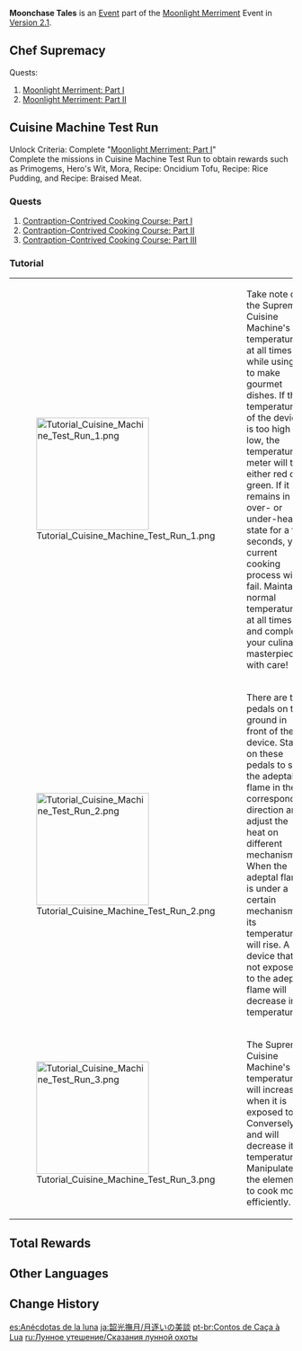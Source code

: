{{Event Tabs
|subpage1=Moonchase Tales
|subpage2=Moonlight Seeker
|subpage3=Trail of Delicacies
}}
{{Event
|name              = Moonchase Tales
|image             = Moonchase Tales.png
|type              = In-Game
|group             = Sub
|time_known        = yes
|time_start        = 2021-09-27 10:00:00
|time_end          = 2021-10-11 03:59:59
}}
{{Description|[[Paimon]], ever-gluttonous, pulls you over to [[Wanmin Restaurant]] for a good meal. There, you happen to meet [[Xiangling]], who is deep in thought...}}
'''Moonchase Tales''' is an [[Event]] part of the [[Moonlight Merriment]] Event in [[Version 2.1]].

==Chef Supremacy==
Quests:
# [[Moonlight Merriment: Part I]]
# [[Moonlight Merriment: Part II]]

==Cuisine Machine Test Run==
Unlock Criteria: Complete "[[Moonlight Merriment: Part I]]"<br>
Complete the missions in Cuisine Machine Test Run to obtain rewards such as Primogems, Hero's Wit, Mora, Recipe: Oncidium Tofu, Recipe: Rice Pudding, and Recipe: Braised Meat.

===Quests===
# [[Contraption-Contrived Cooking Course: Part I]]
# [[Contraption-Contrived Cooking Course: Part II]]
# [[Contraption-Contrived Cooking Course: Part III]]

===Tutorial===
{| class="tdt1 tdt2" cellspacing="5"
| [[File:Tutorial Cuisine Machine Test Run 1.png|200px]]
| Take note of the Supreme Cuisine Machine's temperature at all times while using it to make gourmet dishes. If the temperature of the device is too high or low, the temperature meter will turn either red or green. If it remains in an over- or under-heated state for a few seconds, your current cooking process will fail. Maintain a normal temperature at all times and complete your culinary masterpiece with care!
|-
| [[File:Tutorial Cuisine Machine Test Run 2.png|200px]]
| There are two pedals on the ground in front of the device. Stand on these pedals to shift the adeptal flame in the corresponding direction and adjust the heat on different mechanisms. When the adeptal flame is under a certain mechanism, its temperature will rise. A device that is not exposed to the adeptal flame will decrease in temperature.
|-
| [[File:Tutorial Cuisine Machine Test Run 3.png|200px]]
| The Supreme Cuisine Machine's temperature will increase when it is exposed to {{Pyro}}. Conversely, {{Hydro}} and {{Cryo}} will decrease its temperature. Manipulate the elements to cook more efficiently.
|}

==Total Rewards==
{{Event Rewards
|Primogem = 210
|Mora = 120,000
|Hero's Wit = 12
|Recipe: Chili-Mince Cornbread Buns = 1
|Recipe: Oncidium Tofu = 1
|Recipe: Rice Pudding = 1
|Recipe: Braised Meat = 1
|type = Sub Event
|sort = Primogem,Mora,Hero's Wit,Recipe: Chili-Mince Cornbread Buns,Recipe: Oncidium Tofu,Recipe: Rice Pudding,Recipe: Braised Meat
}}

==Other Languages==
{{Other Languages
|en      = Moonchase Tales
|zhs     = 逐月佳话
|zhs_rm  = Zhúyuè Jiāhuà
|zht     = 逐月佳話
|zht_rm  = Zhúyuè Jiāhuà
|zh_tl   = Moonchase Anecdotes
|ja      = 月逐いの美談
|ja_rm   = Tsukioi no Bidan
|ja_tl   = Moving Tales of Moonchase
|ko      = 축월의 미담
|ko_rm   = Chugwol-ui Midam
|ko_tl   = Impressive Stories of Moonchase
|es      = Anécdotas de la luna
|es_tl   = Moon Anecdotes
|fr      = Contes séléniens
|fr_tl   = Selenian Tales
|ru      = Сказания Лунной охоты
|ru_tl   = Stories of Lunar Hunt
|th      = เรื่องราวของ Moonchase
|th_rm   = 
|th_tl   = 
|vi      = Giai Thoại Trục Nguyệt
|vi_tl   = 
|de      = Geschichten des Vollmondtanzes
|de_tl   = Tales of the Full Moon Dance
|id      = Kisah Moonchase
|id_tl   = Tales of Moonchase
|pt      = Contos da Caça à Lua
|pt_tl   = 
}}

==Change History==
{{Change History|2.1}}

[[es:Anécdotas de la luna]]
[[ja:韶光撫月/月逐いの美談]]
[[pt-br:Contos de Caça à Lua]]
[[ru:Лунное утешение/Сказания лунной охоты]]